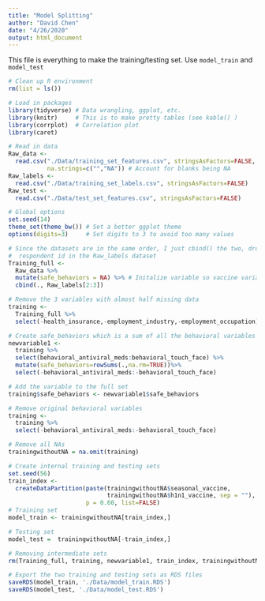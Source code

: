 ```yaml
---
title: "Model Splitting"
author: "David Chen"
date: "4/26/2020"
output: html_document
---
```


This file is everything to make the training/testing set. Use `model_train` and `model_test`



```r
# Clean up R environment
rm(list = ls())

# Load in packages
library(tidyverse) # Data wrangling, ggplot, etc.
library(knitr)     # This is to make pretty tables (see kable() )
library(corrplot)  # Correlation plot 
library(caret)

# Read in data
Raw_data <- 
  read.csv("./Data/training_set_features.csv", stringsAsFactors=FALSE,
           na.strings=c("","NA")) # Account for blanks being NA
Raw_labels <- 
  read.csv("./Data/training_set_labels.csv", stringsAsFactors=FALSE)
Raw_test <- 
  read.csv("./Data/test_set_features.csv", stringsAsFactors=FALSE)

# Global options
set.seed(14)
theme_set(theme_bw()) # Set a better ggplot theme
options(digits=3)     # Set digits to 3 to avoid too many values
```


```r
# Since the datasets are in the same order, I just cbind() the two, dropping
#  respondent id in the Raw_labels dataset
Training_full <- 
  Raw_data %>%
  mutate(safe_behaviors = NA) %>% # Initalize variable so vaccine variables are at end
  cbind(., Raw_labels[2:3])
```

```r
# Remove the 3 variables with almost half missing data
training <- 
  Training_full %>% 
  select(-health_insurance,-employment_industry,-employment_occupation) 
```

```r
# Create safe_behaviors which is a sum of all the behavioral variables
newvariable1 <- 
  training %>%
  select(behavioral_antiviral_meds:behavioral_touch_face) %>%
  mutate(safe_behaviors=rowSums(.,na.rm=TRUE))%>%
  select(-behavioral_antiviral_meds:-behavioral_touch_face)

# Add the variable to the full set
training$safe_behaviors <- newvariable1$safe_behaviors

# Remove original behavioral variables
training <- 
  training %>% 
  select(-behavioral_antiviral_meds:-behavioral_touch_face)
```

```r
# Remove all NAs
trainingwithoutNA = na.omit(training)

# Create internal training and testing sets
set.seed(56)
train_index <- 
  createDataPartition(paste(trainingwithoutNA$seasonal_vaccine, 
                            trainingwithoutNA$h1n1_vaccine, sep = ""), 
                      p = 0.60, list=FALSE)
# Training set
model_train <- trainingwithoutNA[train_index,]

# Testing set
model_test =  trainingwithoutNA[-train_index,]

# Removing intermediate sets
rm(Training_full, training, newvariable1, train_index, trainingwithoutNA)

# Export the two training and testing sets as RDS files
saveRDS(model_train, './Data/model_train.RDS')
saveRDS(model_test, './Data/model_test.RDS')
```
